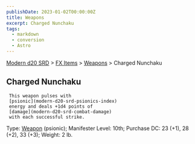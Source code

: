 ```yaml
---
publishDate: 2023-01-02T00:00:00Z
title: Weapons
excerpt: Charged Nunchaku
tags:
  - markdown
  - conversion
  - Astro
---
```


[Modern d20 SRD](/#modernD20) > [FX Items](modern-d20-srd-fx-items-index) > [Weapons](modern-d20-srd-fx-items-weapons) > Charged Nunchaku

## Charged Nunchaku




     This weapon pulses with
     [psionic](modern-d20-srd-psionics-index)
     energy and deals +1d4 points of
     [damage](modern-d20-srd-combat-damage)
     with each successful strike.

Type:
[Weapon](modern-d20-srd-fx-items-weapons)
(psionic); Manifester Level: 10th; Purchase DC: 23 (+1), 28 (+2), 33 (+3); Weight: 2 lb.
